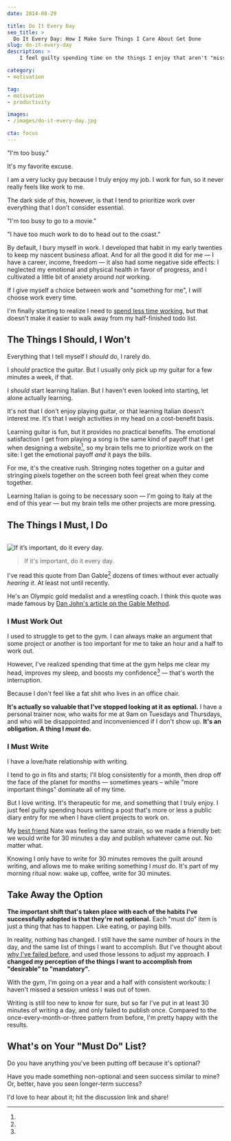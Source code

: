 ```yaml
---
date: 2014-08-29

title: Do It Every Day
seo_title: >
  Do It Every Day: How I Make Sure Things I Care About Get Done
slug: do-it-every-day
description: >
    I feel guilty spending time on the things I enjoy that aren't "mission critical". To address this, I turn the things I WANT to do into the things I MUST do.

category:
- motivation

tag:
- motivation
- productivity

images:
- /images/do-it-every-day.jpg

cta: focus
---
```



"I'm too busy."

It's my favorite excuse.

I am a very lucky guy because I truly enjoy my job. I work for fun, so it never
really feels like work to me.

The dark side of this, however, is that I tend to prioritize work over
everything that I don't consider essential.

"I'm too busy to go to a movie."

"I have too much work to do to head out to the coast."

By default, I bury myself in work. I developed that habit in my early twenties
to keep my nascent business afloat. And for all the good it did for me — I have
a career, income, freedom — it also had some negative side effects: I neglected
my emotional and physical health in favor of progress, and I cultivated a little
bit of anxiety around _not_ working.

If I give myself a choice between work and "something for me", I will choose
work every time.

I'm finally starting to realize I need to [spend less time working][1], but that
doesn't make it easier to walk away from my half-finished todo list.

## The Things I Should, I Won't

Everything that I tell myself I _should_ do, I rarely do.

I _should_ practice the guitar. But I usually only pick up my guitar for a few
minutes a week, if that.

I _should_ start learning Italian. But I haven't even looked into starting, let
alone actually learning.

It's not that I don't enjoy playing guitar, or that learning Italian doesn't
interest me. It's that I weigh activities in my head on a cost-benefit basis.

Learning guitar is fun, but it provides no practical benefits. The emotional
satisfaction I get from playing a song is the same kind of payoff that I get
when designing a website[^creative-rush], so my brain tells me to prioritize
work on the site: I get the emotional payoff _and_ it pays the bills.

[^creative-rush]:
  For me, it's the creative rush. Stringing notes together on a guitar and stringing pixels together on the screen both feel great when they come together.

Learning Italian is going to be necessary soon — I'm going to Italy at the end
of this year — but my brain tells me other projects are more pressing.

## The Things I Must, I Do

<Image>

  ![If it’s important, do it every day.](images/do-it-every-day.jpg)

</Image>

> If it's important, do it every day.

I've read this quote from Dan Gable[^dan-gable] dozens of times without ever
actually _hearing it_. At least not until recently.

[^dan-gable]:
  He's an Olympic gold medalist and a wrestling coach. I think this quote was made famous by [Dan John's article on the Gable Method][2].

### I Must Work Out

I used to struggle to get to the gym. I can always make an argument that some
project or another is too important for me to take an hour and a half to work
out.

However, I've realized spending that time at the gym helps me clear my head,
improves my sleep, and boosts my confidence[^fat-shit] — that's worth the
interruption.

[^fat-shit]:
  Because I don't feel like a fat shit who lives in an office chair.

**It's actually so valuable that I've stopped looking at it as optional.** I
have a personal trainer now, who waits for me at 9am on Tuesdays and Thursdays,
and who will be disappointed and inconvenienced if I don't show up. **It's an
obligation. A thing I _must_ do.**

### I Must Write

I have a love/hate relationship with writing.

I tend to go in fits and starts; I'll blog consistently for a month, then drop
off the face of the planet for months — sometimes years – while "more important
things" dominate all of my time.

But I love writing. It's therapeutic for me, and something that I truly enjoy. I
just feel guilty spending hours writing a post that's more or less a public
diary entry for me when I have client projects to work on.

My [best friend][3] Nate was feeling the same strain, so we made a friendly bet:
we would write for 30 minutes a day and publish whatever came out. No matter
what.

Knowing I only have to write for 30 minutes removes the guilt around writing,
and allows me to make writing something I _must_ do. It's part of my morning
ritual now: wake up, coffee, write for 30 minutes.

## Take Away the Option

**The important shift that's taken place with each of the habits I've
successfully adopted is that they're not optional.** Each "must do" item is just
a thing that has to happen. Like eating, or paying bills.

In reality, nothing has changed. I still have the same number of hours in the
day, and the same list of things I want to accomplish. But I've thought about
[why I've failed before][4], and used those lessons to adjust my approach. **I
changed my perception of the things I want to accomplish from "desirable" to
"mandatory".**

With the gym, I'm going on a year and a half with consistent workouts: I haven't
missed a session unless I was out of town.

Writing is still too new to know for sure, but so far I've put in at least 30
minutes of writing a day, and only failed to publish once. Compared to the
once-every-month-or-three pattern from before, I'm pretty happy with the
results.

## What's on Your "Must Do" List?

Do you have anything you've been putting off because it's optional?

Have you made something non-optional and seen success similar to mine? Or,
better, have you seen longer-term success?

I'd love to hear about it; hit the discussion link and share!

[1]: /better-productivity-work-less
[2]: http://www.t-nation.com/free_online_article/sports_body_training_performance/the_gable_method
[3]: /best-friends
[4]: /see-tree-coming
